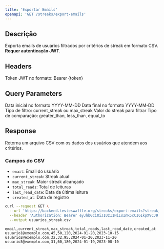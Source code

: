 ```yaml
---
title: 'Exportar Emails'
openapi: 'GET /streaks/export-emails'
---
```


## Descrição

Exporta emails de usuários filtrados por critérios de streak em formato CSV. **Requer autenticação JWT**.

## Headers

<ParamField header="Authorization" type="string" required>
  Token JWT no formato: Bearer {token}
</ParamField>

## Query Parameters

<ParamField query="start_date" type="string">
  Data inicial no formato YYYY-MM-DD
</ParamField>

<ParamField query="end_date" type="string">
  Data final no formato YYYY-MM-DD
</ParamField>

<ParamField query="streak_type" type="string">
  Tipo de filtro: current_streak ou max_streak
</ParamField>

<ParamField query="streak_value" type="number">
  Valor do streak para filtrar
</ParamField>

<ParamField query="comparison" type="string">
  Tipo de comparação: greater_than, less_than, equal_to
</ParamField>

## Response

Retorna um arquivo CSV com os dados dos usuários que atendem aos critérios.

### Campos do CSV

- `email`: Email do usuário
- `current_streak`: Streak atual
- `max_streak`: Maior streak alcançado
- `total_reads`: Total de leituras
- `last_read_date`: Data da última leitura
- `created_at`: Data de registro

<RequestExample>

```bash
curl --request GET \
  --url 'https://backend.testeswaffle.org/streaks/export-emails?streak_type=current_streak&streak_value=30&comparison=greater_than' \
  --header 'Authorization: Bearer eyJhbGciOiJIUzI1NiIsInR5cCI6IkpXVCJ9...' \
  --output usuarios_streak.csv
```

</RequestExample>

<ResponseExample>

```csv
email,current_streak,max_streak,total_reads,last_read_date,created_at
usuario1@exemplo.com,45,50,120,2024-01-20,2023-10-15
usuario2@exemplo.com,32,32,95,2024-01-20,2023-11-20
usuario3@exemplo.com,31,60,180,2024-01-19,2023-08-10
```

</ResponseExample>